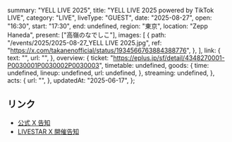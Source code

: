   summary: "YELL LIVE 2025",
  title: "YELL LIVE 2025 powered by TikTok LIVE",
  category: "LIVE",
  liveType: "GUEST",
  date: "2025-08-27",
  open: "16:30",
  start: "17:30",
  end: undefined,
  region: "東京",
  location: "Zepp Haneda",
  present: ["高嶺のなでしこ"],
  images: [
    {
      path: "/events/2025/2025-08-27_YELL LIVE 2025.jpg",
      ref: "https://x.com/takanenofficial/status/1934566763884388776",
    },
  ],
  link: {
    text: "",
    url: "",
  },
  overview: {
    ticket: "https://eplus.jp/sf/detail/4348270001-P0030001P0030002P0030003",
    timetable: undefined,
    goods: {
      time: undefined,
      lineup: undefined,
      url: undefined,
    },
    streaming: undefined,
  },
  acts: {
    url: "",
  },
  updatedAt: "2025-06-17",
};

## リンク

- [公式 X 告知](https://x.com/takanenofficial/status/1934566763884388776)
- [LIVESTAR X 開催告知](https://x.com/LIVESTARinc/status/1934460930433446204)
